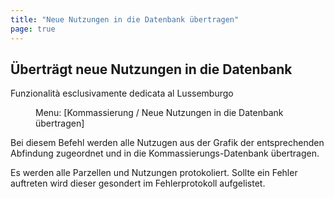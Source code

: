 ```yaml
---
title: "Neue Nutzungen in die Datenbank übertragen"
page: true
---
```

## &#220;bertr&#228;gt neue Nutzungen in die Datenbank
<Success>
Funzionalit&#224; esclusivamente dedicata al Lussemburgo
</Success>

<GeoMapper> <Menu> Menu: [Kommassierung / Neue Nutzungen in die Datenbank übertragen] </Menu> 

Bei diesem Befehl werden alle Nutzugen aus der Grafik der entsprechenden Abfindung zugeordnet und in die Kommassierungs-Datenbank &#252;bertragen.

<Success>
 Es werden alle Parzellen und Nutzungen protokoliert. Sollte ein Fehler auftreten wird dieser gesondert im Fehlerprotokoll aufgelistet.
</Success>

</GeoMapper>